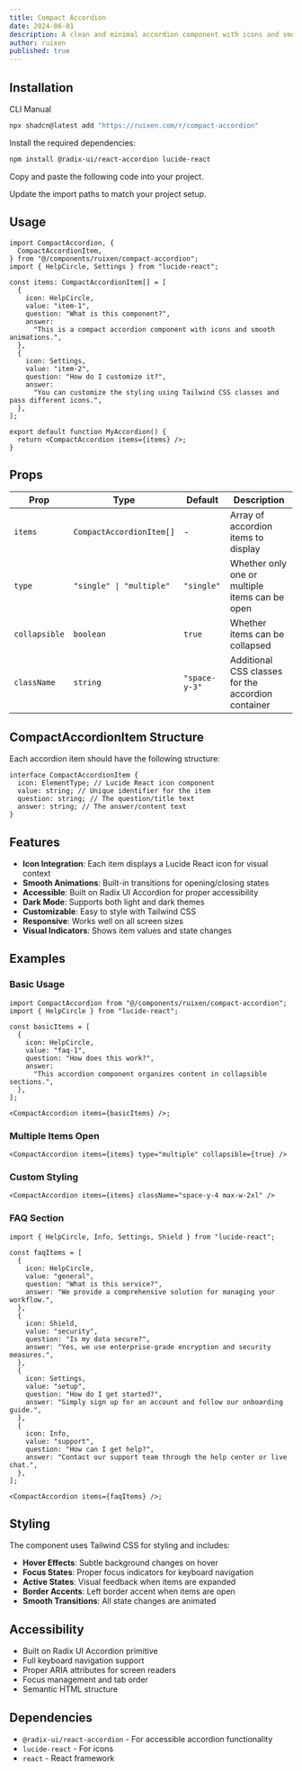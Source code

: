 ```yaml
---
title: Compact Accordion
date: 2024-06-01
description: A clean and minimal accordion component with icons and smooth animations for organizing content in collapsible sections.
author: ruixen
published: true
---
```


<ComponentPreview name="compact-accordion-demo" />

## Installation

<Tabs defaultValue="cli">

<TabsList>
  <TabsTrigger value="cli">CLI</TabsTrigger>
  <TabsTrigger value="manual">Manual</TabsTrigger>
</TabsList>
<TabsContent value="cli">

```bash
npx shadcn@latest add "https://ruixen.com/r/compact-accordion"
```

</TabsContent>

<TabsContent value="manual">

<Steps>

<Step>Install the required dependencies:</Step>

```bash
npm install @radix-ui/react-accordion lucide-react
```

<Step>Copy and paste the following code into your project.</Step>

<ComponentSource name="compact-accordion" />

<Step>Update the import paths to match your project setup.</Step>

</Steps>

</TabsContent>

</Tabs>

## Usage

```tsx
import CompactAccordion, {
  CompactAccordionItem,
} from "@/components/ruixen/compact-accordion";
import { HelpCircle, Settings } from "lucide-react";

const items: CompactAccordionItem[] = [
  {
    icon: HelpCircle,
    value: "item-1",
    question: "What is this component?",
    answer:
      "This is a compact accordion component with icons and smooth animations.",
  },
  {
    icon: Settings,
    value: "item-2",
    question: "How do I customize it?",
    answer:
      "You can customize the styling using Tailwind CSS classes and pass different icons.",
  },
];

export default function MyAccordion() {
  return <CompactAccordion items={items} />;
}
```

## Props

| Prop          | Type                     | Default       | Description                                        |
| ------------- | ------------------------ | ------------- | -------------------------------------------------- |
| `items`       | `CompactAccordionItem[]` | -             | Array of accordion items to display                |
| `type`        | `"single" \| "multiple"` | `"single"`    | Whether only one or multiple items can be open     |
| `collapsible` | `boolean`                | `true`        | Whether items can be collapsed                     |
| `className`   | `string`                 | `"space-y-3"` | Additional CSS classes for the accordion container |

## CompactAccordionItem Structure

Each accordion item should have the following structure:

```tsx
interface CompactAccordionItem {
  icon: ElementType; // Lucide React icon component
  value: string; // Unique identifier for the item
  question: string; // The question/title text
  answer: string; // The answer/content text
}
```

## Features

- **Icon Integration**: Each item displays a Lucide React icon for visual context
- **Smooth Animations**: Built-in transitions for opening/closing states
- **Accessible**: Built on Radix UI Accordion for proper accessibility
- **Dark Mode**: Supports both light and dark themes
- **Customizable**: Easy to style with Tailwind CSS
- **Responsive**: Works well on all screen sizes
- **Visual Indicators**: Shows item values and state changes

## Examples

### Basic Usage

```tsx
import CompactAccordion from "@/components/ruixen/compact-accordion";
import { HelpCircle } from "lucide-react";

const basicItems = [
  {
    icon: HelpCircle,
    value: "faq-1",
    question: "How does this work?",
    answer:
      "This accordion component organizes content in collapsible sections.",
  },
];

<CompactAccordion items={basicItems} />;
```

### Multiple Items Open

```tsx
<CompactAccordion items={items} type="multiple" collapsible={true} />
```

### Custom Styling

```tsx
<CompactAccordion items={items} className="space-y-4 max-w-2xl" />
```

### FAQ Section

```tsx
import { HelpCircle, Info, Settings, Shield } from "lucide-react";

const faqItems = [
  {
    icon: HelpCircle,
    value: "general",
    question: "What is this service?",
    answer: "We provide a comprehensive solution for managing your workflow.",
  },
  {
    icon: Shield,
    value: "security",
    question: "Is my data secure?",
    answer: "Yes, we use enterprise-grade encryption and security measures.",
  },
  {
    icon: Settings,
    value: "setup",
    question: "How do I get started?",
    answer: "Simply sign up for an account and follow our onboarding guide.",
  },
  {
    icon: Info,
    value: "support",
    question: "How can I get help?",
    answer: "Contact our support team through the help center or live chat.",
  },
];

<CompactAccordion items={faqItems} />;
```

## Styling

The component uses Tailwind CSS for styling and includes:

- **Hover Effects**: Subtle background changes on hover
- **Focus States**: Proper focus indicators for keyboard navigation
- **Active States**: Visual feedback when items are expanded
- **Border Accents**: Left border accent when items are open
- **Smooth Transitions**: All state changes are animated

## Accessibility

- Built on Radix UI Accordion primitive
- Full keyboard navigation support
- Proper ARIA attributes for screen readers
- Focus management and tab order
- Semantic HTML structure

## Dependencies

- `@radix-ui/react-accordion` - For accessible accordion functionality
- `lucide-react` - For icons
- `react` - React framework
